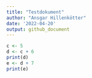 ```yaml
---
title: "Testdokument"
author: "Ansgar Hillenkötter"
date: '2022-04-20'
output: github_document
---
```


```r
c <- 5
d <- c + 6
print(d)
e <- d + 7
print(e)
```

